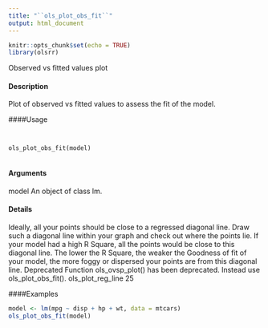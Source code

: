 ```yaml
---
title: "``ols_plot_obs_fit``"
output: html_document
---
```


```r
knitr::opts_chunk$set(echo = TRUE)
library(olsrr)
```

 Observed vs fitted values plot

#### Description 
 
Plot of observed vs fitted values to assess the fit of the model.

####Usage 
<pre><code>

ols_plot_obs_fit(model)

</code></pre>
#### Arguments 
 
model An object of class lm.

#### Details 
 
Ideally, all your points should be close to a regressed diagonal line. Draw such a diagonal line
within your graph and check out where the points lie. If your model had a high R Square, all the
points would be close to this diagonal line. The lower the R Square, the weaker the Goodness of fit
of your model, the more foggy or dispersed your points are from this diagonal line.
Deprecated Function
ols_ovsp_plot() has been deprecated. Instead use ols_plot_obs_fit().
ols_plot_reg_line 25

####Examples 
```r

model <- lm(mpg ~ disp + hp + wt, data = mtcars)
ols_plot_obs_fit(model)

```
